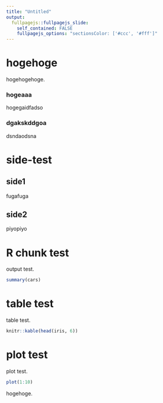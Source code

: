 ```yaml
---
title: "Untitled"
output:
  fullpagejs::fullpagejs_slide:
    self_contained: FALSE
    fullpagejs_options: "sectionsColor: ['#ccc', '#fff']"
---
```


# hogehoge

hogehogehoge.

### hogeaaa

hogegaidfadso

### dgakskddgoa

dsndaodsna

# side-test

## side1 {.slide}

fugafuga

## side2{.slide}

piyopiyo

# R chunk test

output test.

```r
summary(cars)
```

# table test

table test.

```r
knitr::kable(head(iris, 6))
```

# plot test

plot test.

```r
plot(1:10)
```

hogehoge.
